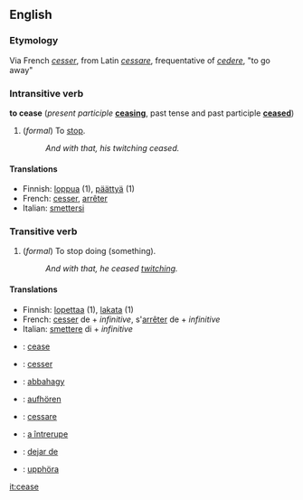 ==English==
===Etymology===
Via French ''[[cesser]]'', from Latin ''[[cessare]]'', frequentative of ''[[cedere]]'', "to go away"

===Intransitive verb===
'''to cease''' (''present participle'' '''[[ceasing]]''', past tense and past participle '''[[ceased]]''')

# (''formal'') To [[stop]].
#:''And with that, his twitching ceased.''

====Translations====
*Finnish: [[loppua]] (1), [[päättyä]] (1)
*French: [[cesser]], [[arrêter]]
*Italian: [[smettersi]]

===Transitive verb===
# (''formal'') To stop doing (something).
#:''And with that, he ceased [[twitch]]ing.''

====Translations====
*Finnish: [[lopettaa]] (1), [[lakata]] (1)
*French: [[cesser]] de + ''infinitive'', s'[[arrêter]] de + ''infinitive''
*Italian: [[smettere]] di + ''infinitive''
*{{en}}: [[:en:cease|cease]]
*{{fr}}: [[:fr:cesser|cesser]]
*{{hu}}: [[:hu:abbahagy|abbahagy]]
*{{de}}: [[:de:aufhören|aufhören]]
*{{it}}: [[:it:cessare|cessare]]
*{{ro}}: [[:ro:a întrerupe|a întrerupe]]
*{{es}}: [[:es:dejar de|dejar de]]
*{{sv}}: [[:sv:upphöra|upphöra]]

[[it:cease]]